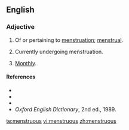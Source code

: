 ==English==

===Adjective===
{{en-adj|-}}

# Of or pertaining to [[menstruation]]; [[menstrual]].
# {{context|of a female}} Currently undergoing menstruation.
# [[monthly|Monthly]].

====References====
*{{R:Webster 1828}}
*{{R:Webster 1913}}
*{{R:Dictionary.com}}
*''Oxford English Dictionary'', 2nd ed., 1989.

[[te:menstruous]]
[[vi:menstruous]]
[[zh:menstruous]]